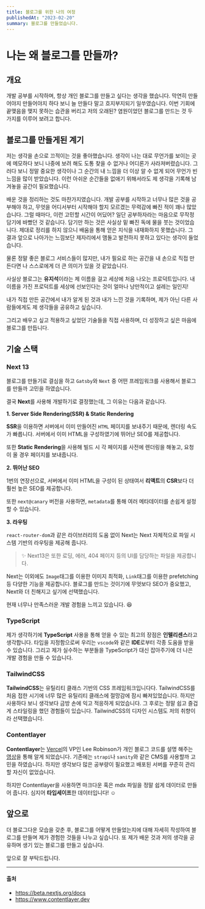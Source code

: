 ```yaml
---
title: 블로그를 위한 나의 여정
publishedAt: "2023-02-20"
summary: 블로그를 만들었습니다.
---
```


# 나는 왜 블로그를 만들까?

## 개요

개발 공부를 시작하며, 항상 개인 블로그를 만들고 싶다는 생각을 했습니다.
막연히 만들어야지 만들어야지 하다 보니 늘 만들다 말고 흐지부지되기 일쑤였습니다.
이번 기회에 끝맺음을 맺지 못하는 습관을 버리고 저의 오래된? 염원이었던 블로그를 만드는 것 두 가지를 이루어 보려고 합니다.

## 블로그를 만들게된 계기

저는 생각을 손으로 끄적이는 것을 좋아했습니다. 생각이 나는 대로 무언가를 보이는 곳에 메모하다 보니 나중에 보려 해도 도통 찾을 수 없거나 어디론가 사라져버렸습니다.
그러다 보니 정말 중요한 생각이나 그 순간의 내 느낌을 더 이상 알 수 없게 되어 무언가 빈 느낌을 많이 받았습니다.
이런 아쉬운 순간들을 없애기 위해서라도 제 생각을 기록해 남겨놓을 공간이 필요했습니다.

배운 것을 정리하는 것도 마찬가지였습니다. 개발 공부를 시작하고 너무나 많은 것을 공부해야 하고, 무엇을 어디서부터 시작해야 할지 모르겠는 무력감에 빠진 적이 꽤나 많았습니다. 그럴 때마다, 이런 고민할 시간이 어딨어?
일단 공부하자라는 마음으로 무작정 담기에 바빴던 것 같습니다.
담기만 하는 것은 사실상 밑 빠진 독에 물을 붓는 것이었습니다. 제대로 정리를 하지 않으니 배움을 통해 얻은 지식을 내재화하지 못했습니다. 그 결과 앞으로 나아가는 느낌보단 제자리에서 맴돌고 발전하지 못하고 있다는 생각이 들었습니다.

물론 정말 좋은 블로그 서비스들이 많지만, 내가 필요로 하는 공간을 내 손으로 직접 만든다면 나 스스로에게 더 큰 의미가 있을 것 같았습니다.

사실상 블로그는 **유지석**이라는 제 이름을 걸고 세상에 처음 나오는 프로덕트입니다. 내 이름을 가진 프로덕트를 세상에 선보인다는 것이 얼마나 낭만적이고 설레는 일인지!

내가 직접 만든 공간에서 내가 알게 된 것과 내가 느낀 것을 기록하며, 제가 아닌 다른 사람들에게도 제 생각들을 공유하고 싶습니다.

그리고 배우고 싶고 적용하고 싶었던 기술들을 직접 사용하며, 더 성장하고 싶은 마음에 블로그를 만듭니다.

## 기술 스택

### Next 13

블로그를 만들기로 결심을 하고 `Gatsby`와 `Next` 중 어떤 프레임워크를 사용해서 블로그를 만들까 고민을 하였습니다.

결국 **Next**를 사용해 개발하기로 결정했는데, 그 이유는 다음과 같습니다.

**1. Server Side Rendering(SSR) & Static Rendering**

**SSR**을 이용하면 서버에서 이미 만들어진 `HTML` 페이지를 보내주기 때문에, 렌더링 속도가 빠릅니다.
서버에서 이미 HTML을 구성하였기에 뛰어난 SEO를 제공합니다.

또한 **Static Rendering**을 사용해 빌드 시 각 페이지를 사전에 렌더링을 해놓고, 요청이 올 경우 페이지를 보내줍니다.

**2. 뛰어난 SEO**

1번의 연장선으로, 서버에서 이미 HTML을 구성이 된 상태여서 **리액트**의 **CSR**보다 더 훨씬 높은 SEO를 제공합니다.

또한 `next@canary` 버전을 사용하면, `metadata`를 통해 여러 메타데이터를 손쉽게 설정 할 수 있습니다.

**3. 라우팅**

`react-router-dom`과 같은 라이브러리의 도움 없이 Next는 Next 자체적으로 파일 시스템 기반의 라우팅을 제공해 줍니다.

> ✨ Next13은 또한 로딩, 에러, 404 페이지 등의 UI를 담당하는 파일을 제공합니다.

Next는 이외에도 `Image`태그를 이용한 이미지 최적화, `Link`태그를 이용한 prefetching 등 다양한 기능을 제공합니다.
블로그를 만드는 것이기에 무엇보다 SEO가 중요했고, Next와 더 친해지고 싶기에 선택했습니다.

현재 너무나 만족스러운 개발 경험을 느끼고 있습니다. 😆

### TypeScript

제가 생각하기에 **TypeScript** 사용을 통해 얻을 수 있는 최고의 장점은 **인텔리센스**라고 생각합니다. 타입을 지정함으로써 우리는 `vscode`와 같은 **IDE**로부터 각종 도움을 받을 수 있습니다.
그리고 제가 실수하는 부분들을 TypeScript가 대신 잡아주기에 더 나은 개발 경험을 만들 수 있습니다.

### TailwindCSS

**TailwindCSS**는 유틸리티 클래스 기반의 CSS 프레임워크입니다다. TailwindCSS를 처음 접한 시기에 너무 많은 유틸리티 클래스에 절망감에 잠시 빠져있었습니다.
하지만 사용하다 보니 생각보다 금방 손에 익고 적응하게 되었습니다. 그 후로는 정말 쉽고 즐겁게 스타일링을 했던 경험들이 있습니다.
TailwindCSS의 디자인 시스템도 저의 취향이라 선택했습니다.

### Contentlayer

**Contentlayer**는 [Vercel](https://vercel.com)의 VP인 Lee Robinson가 개인 블로그 코드를 설명 해주는 [영상](https://www.youtube.com/watch?v=jeBy4vIBqw0)을 통해 알게 되었습니다. 기존에는 `strapi`나 `sanity`와 같은 CMS를 사용할까 고민을 하였습니다. 하지만 생각보다 많은 공부량이 필요했고 배포된 서버를 꾸준히 관리할 자신이 없었습니다.

하지만 Contentlayer을 사용하면 마크다운 혹은 mdx 파일을 정말 쉽게 데이터로 만들어 줍니다. 심지어 **타입세이프**한 데이터입니다! ☺️

## 앞으로

더 블로그다운 모습을 갖춘 후, 블로그를 어떻게 만들었는지에 대해 자세히 작성하여 블로그를 만들며 제가 경험한 것들을 나누고 싶습니다.
또 제가 배운 것과 저의 생각을 공유하며 생기 있는 블로그를 만들고 싶습니다.

앞으로 잘 부탁드립니다.

---

#### 출처

- https://beta.nextjs.org/docs
- https://www.contentlayer.dev
